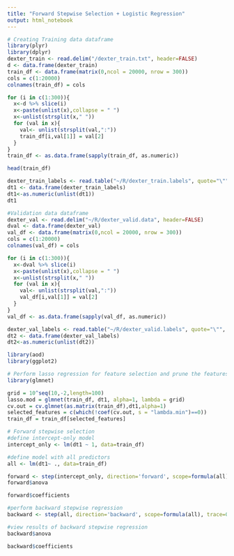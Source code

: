 ```yaml
---
title: "Forward Stepwise Selection + Logistic Regression"
output: html_notebook
---
```


```r
# Creating Training data dataframe
library(plyr)
library(dplyr)
dexter_train <- read.delim("/dexter_train.txt", header=FALSE)
d <- data.frame(dexter_train)
train_df <- data.frame(matrix(0,ncol = 20000, nrow = 300))
cols = c(1:20000)
colnames(train_df) = cols
```

```r
for (i in c(1:300)){
  x<-d %>% slice(i)
  x<-paste(unlist(x),collapse = " ")
  x<-unlist(strsplit(x," "))
  for (val in x){
    val<- unlist(strsplit(val,":"))
    train_df[i,val[1]] = val[2]
  }
}
train_df <- as.data.frame(sapply(train_df, as.numeric))
```

```r
head(train_df)
```

```r
dexter_train_labels <- read.table("~/R/dexter_train.labels", quote="\"", comment.char="")
dt1 <- data.frame(dexter_train_labels)
dt1<-as.numeric(unlist(dt1))
dt1
```

```r
#Validation data dataframe
dexter_val <- read.delim("~/R/dexter_valid.data", header=FALSE)
dval <- data.frame(dexter_val)
val_df <- data.frame(matrix(0,ncol = 20000, nrow = 300))
cols = c(1:20000)
colnames(val_df) = cols
```


```r
for (i in c(1:300)){
  x<-dval %>% slice(i)
  x<-paste(unlist(x),collapse = " ")
  x<-unlist(strsplit(x," "))
  for (val in x){
    val<- unlist(strsplit(val,":"))
    val_df[i,val[1]] = val[2]
  }
}
val_df <- as.data.frame(sapply(val_df, as.numeric))
```

```r
dexter_val_labels <- read.table("~/R/dexter_valid.labels", quote="\"", comment.char="")
dt2 <- data.frame(dexter_val_labels)
dt2<-as.numeric(unlist(dt2))
```

```r
library(aod)
library(ggplot2)
```

```r
# Perform lasso regression for feature selection and prune the features
library(glmnet)

grid = 10^seq(10,-2,length=100)
lasso.mod = glmnet(train_df, dt1, alpha=1, lambda = grid)
cv.out = cv.glmnet(as.matrix(train_df),dt1,alpha=1)
selected_features = c(which(!coef(cv.out, s = "lambda.min")==0))
train_df = train_df[selected_features]
```

```r
# Forward stepwise selection
#define intercept-only model
intercept_only <- lm(dt1 ~ 1, data=train_df)

#define model with all predictors
all <- lm(dt1~ ., data=train_df)

forward <- step(intercept_only, direction='forward', scope=formula(all), trace=0)
forward$anova
```

```r
forward$coefficients
```


```r
#perform backward stepwise regression
backward <- step(all, direction='backward', scope=formula(all), trace=0)

#view results of backward stepwise regression
backward$anova
```
```r
backward$coefficients
```

